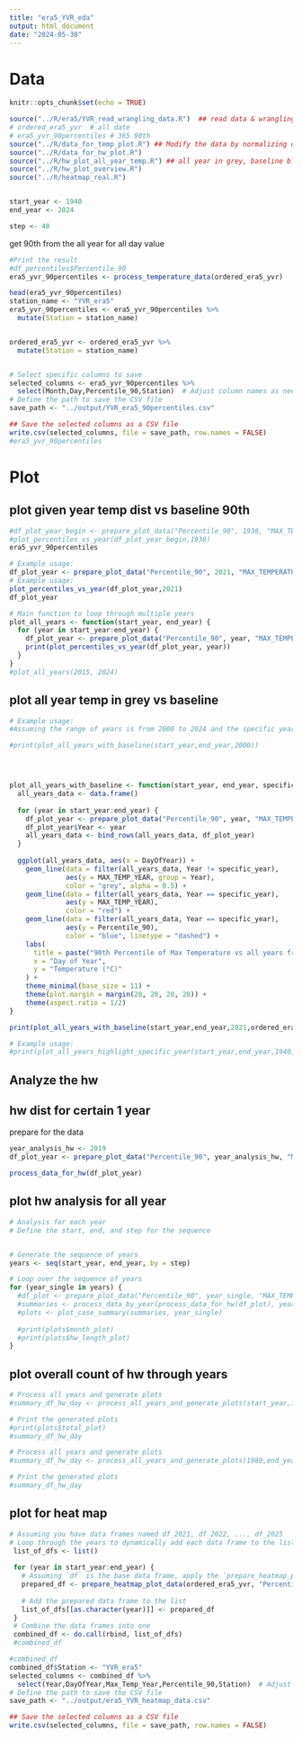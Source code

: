 ```yaml
---
title: "era5_YVR_eda"
output: html_document
date: "2024-05-30"
---
```


# Data

```r
knitr::opts_chunk$set(echo = TRUE)

source("../R/era5/YVR_read_wrangling_data.R")  ## read data & wrangling
# ordered_era5_yvr  # all date
# era5_yvr_90percentiles # 365 90th
source("../R/data_for_temp_plot.R") ## Modify the data by normalizing dates for plotting, get the data ready, and a function to plot a given year vs baseline
source("../R/data_for_hw_plot.R")
source("../R/hw_plot_all_year_temp.R") ## all year in grey, baseline blue
source("../R/hw_plot_overview.R")
source("../R/heatmap_real.R")


start_year <- 1940
end_year <- 2024

step <- 40
```




get 90th from the all year for all day value
```r
#Print the result
#df_percentiles$Percentile_90
era5_yvr_90percentiles <- process_temperature_data(ordered_era5_yvr)

head(era5_yvr_90percentiles)
station_name <- "YVR_era5"
era5_yvr_90percentiles <- era5_yvr_90percentiles %>%
  mutate(Station = station_name)


ordered_era5_yvr <- ordered_era5_yvr %>%
  mutate(Station = station_name)


# Select specific columns to save
selected_columns <- era5_yvr_90percentiles %>%
  select(Month,Day,Percentile_90,Station)  # Adjust column names as needed
# Define the path to save the CSV file
save_path <- "../output/YVR_era5_90percentiles.csv"

## Save the selected columns as a CSV file
write.csv(selected_columns, file = save_path, row.names = FALSE)
#era5_yvr_90percentiles 

```

# Plot

## plot given year temp dist vs baseline 90th
```r
#df_plot_year_begin <- prepare_plot_data("Percentile_90", 1938, "MAX_TEMPERATURE")
#plot_percentiles_vs_year(df_plot_year_begin,1938)
era5_yvr_90percentiles

```

```r

# Example usage:
df_plot_year <- prepare_plot_data("Percentile_90", 2021, "MAX_TEMPERATURE",ordered_era5_yvr,era5_yvr_90percentiles)
# Example usage:
plot_percentiles_vs_year(df_plot_year,2021)
df_plot_year
```

```r
# Main function to loop through multiple years
plot_all_years <- function(start_year, end_year) {
  for (year in start_year:end_year) {
    df_plot_year <- prepare_plot_data("Percentile_90", year, "MAX_TEMPERATURE",ordered_era5_yvr,era5_yvr_90percentiles)
    print(plot_percentiles_vs_year(df_plot_year, year))
  }
}
#plot_all_years(2015, 2024)

```



## plot all year temp in grey vs baseline 
```r
# Example usage:
#Assuming the range of years is from 2000 to 2024 and the specific year to highlight is 2014

#print(plot_all_years_with_baseline(start_year,end_year,2000))




plot_all_years_with_baseline <- function(start_year, end_year, specific_year,ordered_era5_yvr,era5_yvr_90percentiles) {
  all_years_data <- data.frame()
  
  for (year in start_year:end_year) {
    df_plot_year <- prepare_plot_data("Percentile_90", year, "MAX_TEMPERATURE",ordered_era5_yvr,era5_yvr_90percentiles)
    df_plot_year$Year <- year
    all_years_data <- bind_rows(all_years_data, df_plot_year)
  }
  
  ggplot(all_years_data, aes(x = DayOfYear)) +
    geom_line(data = filter(all_years_data, Year != specific_year), 
              aes(y = MAX_TEMP_YEAR, group = Year), 
              color = "grey", alpha = 0.5) +
    geom_line(data = filter(all_years_data, Year == specific_year), 
              aes(y = MAX_TEMP_YEAR), 
              color = "red") +
    geom_line(data = filter(all_years_data, Year == specific_year), 
              aes(y = Percentile_90), 
              color = "blue", linetype = "dashed") +
    labs(
      title = paste("90th Percentile of Max Temperature vs all years from", start_year, "to",end_year),
      x = "Day of Year",
      y = "Temperature (°C)"
    ) +
    theme_minimal(base_size = 11) +
    theme(plot.margin = margin(20, 20, 20, 20)) +
    theme(aspect.ratio = 1/2)
}

print(plot_all_years_with_baseline(start_year,end_year,2021,ordered_era5_yvr,era5_yvr_90percentiles))

```

```r
# Example usage:
#print(plot_all_years_highlight_specific_year(start_year,end_year,1940))
```

## Analyze the hw

## hw dist for certain 1 year

prepare for the data
```r
year_analysis_hw <- 2019
df_plot_year <- prepare_plot_data("Percentile_90", year_analysis_hw, "MAX_TEMPERATURE",ordered_era5_yvr,era5_yvr_90percentiles)

process_data_for_hw(df_plot_year)
```


## plot hw analysis for all year

```r
# Analysis for each year
# Define the start, end, and step for the sequence


# Generate the sequence of years
years <- seq(start_year, end_year, by = step)

# Loop over the sequence of years
for (year_single in years) {
  #df_plot <- prepare_plot_data("Percentile_90", year_single, "MAX_TEMPERATURE")
  #summaries <- process_data_by_year(process_data_for_hw(df_plot), year_single)
  #plots <- plot_case_summary(summaries, year_single)
  
  #print(plots$month_plot)
  #print(plots$hw_length_plot)
}

```

## plot overall count of hw through years

```r
# Process all years and generate plots
#summary_df_hw_day <- process_all_years_and_generate_plots(start_year,1980)

# Print the generated plots
#print(plots$total_plot)
#summary_df_hw_day

```

```r
# Process all years and generate plots
#summary_df_hw_day <- process_all_years_and_generate_plots(1980,end_year)

# Print the generated plots
#summary_df_hw_day
```

## plot for heat map


```r
# Assuming you have data frames named df_2021, df_2022, ..., df_2025
# Loop through the years to dynamically add each data frame to the list
 list_of_dfs <- list()
 
 for (year in start_year:end_year) {
   # Assuming `df` is the base data frame, apply the `prepare_heatmap_plot_data` function
   prepared_df <- prepare_heatmap_plot_data(ordered_era5_yvr, "Percentile_90", year, "MAX_TEMPERATURE",era5_yvr_90percentiles)
   
   # Add the prepared data frame to the list
   list_of_dfs[[as.character(year)]] <- prepared_df
 }
 # Combine the data frames into one
 combined_df <- do.call(rbind, list_of_dfs)
 #combined_df
```



```r
#combined_df
combined_df$Station <- "YVR_era5"
selected_columns <- combined_df %>%
  select(Year,DayOfYear,Max_Temp_Year,Percentile_90,Station)  # Adjust column names as needed
# Define the path to save the CSV file
save_path <- "../output/era5_YVR_heatmap_data.csv"

## Save the selected columns as a CSV file
write.csv(selected_columns, file = save_path, row.names = FALSE)

```


